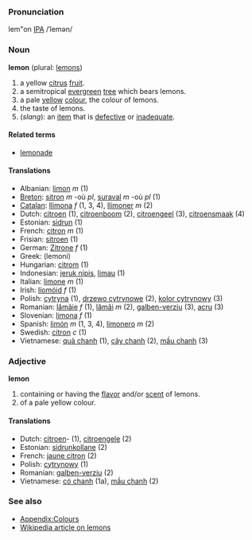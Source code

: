 ===Pronunciation===
lem"on
[[w:IPA|IPA]] /ˈlemən/

===Noun===
'''lemon''' (plural: [[lemons]])

#a yellow [[citrus]] [[fruit]].
#a semitropical [[evergreen]] [[tree]] which bears lemons.
#a pale [[yellow]] [[color|colour]], the colour of lemons.
#the taste of lemons.
#(''slang''): an [[item]] that is [[defective]] or [[inadequate]].

====Related terms====
*[[lemonade]]

====Translations====
*Albanian: [[limon]] ''m'' (1)
*[[Breton]]: [[sitron]] ''m'' -où ''pl'', [[suraval]] ''m'' -où ''pl'' (1)
*[[Catalan]]: [[llimona]] ''f'' (1, 3, 4), [[llimoner]] ''m'' (2)
*Dutch: [[citroen]] (1), [[citroenboom]] (2), [[citroengeel]] (3), [[citroensmaak]] (4)
*Estonian: [[sidrun]] (1)
*French: [[citron]] ''m'' (1)
*Frisian: [[sitroen]] (1)
*German: [[Zitrone]] ''f'' (1)
*Greek: [[ ]] (lemoni)
*Hungarian: [[citrom]] (1)
*Indonesian: [[jeruk nipis]], [[limau]] (1)
*Italian: [[limone]] ''m'' (1)
*Irish: [[líomóid]] ''f'' (1)
*Polish: [[cytryna]] (1), [[drzewo cytrynowe]] (2), [[kolor cytrynowy]] (3)
*Romanian: [[lămâie]] ''f'' (1), [[lămâi]] ''m'' (2), [[galben-verziu]] (3), [[acru]] (3)
*Slovenian: [[limona]] ''f'' (1)
*Spanish: [[limón]] ''m'' (1, 3, 4), [[limonero]] ''m'' (2)
*Swedish: [[citron]] ''c'' (1)
*Vietnamese: [[quả chanh]] (1), [[cây chanh]] (2), [[mầu chanh]] (3)

===Adjective===
'''lemon'''

#containing or having the [[flavor]] and/or [[scent]] of lemons.
#of a pale yellow colour.

====Translations====
*Dutch: [[citroen]]- (1), [[citroengele]] (2)
*Estonian: [[sidrunkollane]] (2)
*French: [[jaune citron]] (2)
*Polish: [[cytrynowy]] (1)
*Romanian: [[galben-verziu]] (2)
*Vietnamese: [[có chanh]] (1a), [[mầu chanh]] (2)

===See also===
* [[Wiktionary_Appendix:Colours|Appendix:Colours]]
* [[en:Lemon|Wikipedia article on lemons]]